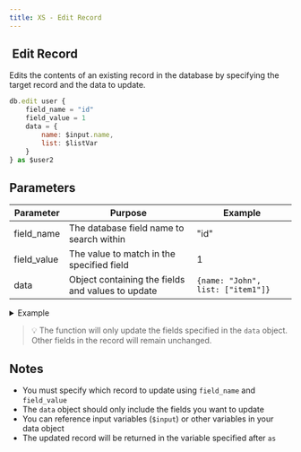 ```yaml
---
title: XS - Edit Record
---
```


## <img src="../assets/docuBadge (5).png" alt="" data-size="line" /> Edit Record <a href="#xs-secretkey" id="xs-secretkey"></a>

Edits the contents of an existing record in the database by specifying the target record and the data to update.

```javascript
db.edit user {
    field_name = "id"
    field_value = 1
    data = {
        name: $input.name,
        list: $listVar
    }
} as $user2
```

## Parameters

| Parameter    | Purpose                                           | Example                           |
| ------------ | ------------------------------------------------- | --------------------------------- |
| field\_name  | The database field name to search within          | "id"                              |
| field\_value | The value to match in the specified field         | 1                                 |
| data         | Object containing the fields and values to update | `{name: "John", list: ["item1"]}` |

<details>

<summary>Example</summary>

```javascript
// Update a user's name and list
db.edit user {
    field_name = "id"
    field_value = 1
    data = {
        name: $input.name,
        list: $listVar
    }
} as user2

// Update specific fields in a record
db.edit products {
    field_name = "sku"
    field_value = "PROD-123"
    data = {
        price: 29.99,
        stock: 100
    }
} as updatedProduct
```

</details>

> 💡 The function will only update the fields specified in the `data` object. Other fields in the record will remain unchanged.

## Notes

* You must specify which record to update using `field_name` and `field_value`
* The `data` object should only include the fields you want to update
* You can reference input variables (`$input`) or other variables in your data object
* The updated record will be returned in the variable specified after `as`
